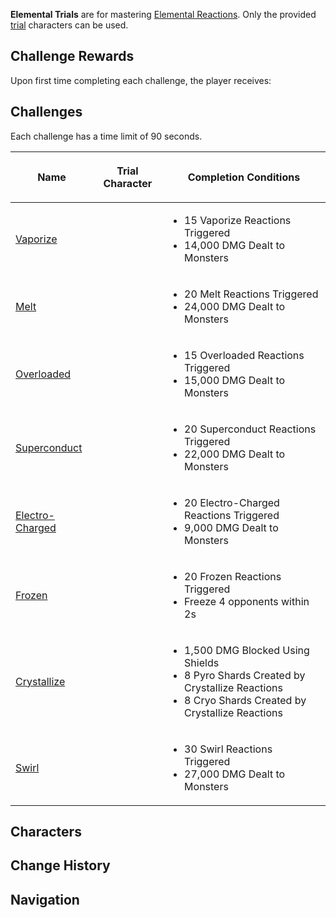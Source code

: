 {{Domain Infobox
|image        = Domain Temple of the Lion.png
|type         = Level
|description  = 
|region       = Mondstadt
|area         = Galesong Hill
|subarea      = Falcon Coast
|domain       = Temple of the Lion
|requiredAR   = 16
}}
'''Elemental Trials''' are for mastering [[Elemental Reactions]]. Only the provided [[Character Trials|trial]] characters can be used.

==Challenge Rewards==
Upon first time completing each challenge, the player receives:
{{Card|Mora|10,000}}
{{Card|Adventurer's Experience|2}}
{{Card|Mystic Enhancement Ore|2}}
{{clr}}

==Challenges==
Each challenge has a time limit of {{Icon|Clock}} 90 seconds.
{| class="wikitable tdc1"
! Name
! Trial Character
! Completion Conditions
|-
| [[Vaporize]] || {{Card|Barbara}}{{Card|Xiangling}}
|
*15 Vaporize Reactions Triggered
*14,000 DMG Dealt to Monsters
|-
| [[Melt]] || {{Card|Xiangling}}{{Card|Kaeya}}
|
*20 Melt Reactions Triggered
*24,000 DMG Dealt to Monsters
|-
| [[Overloaded]] || {{Card|Xiangling}}{{Card|Lisa}}
|
*15 Overloaded Reactions Triggered
*15,000 DMG Dealt to Monsters
|-
| [[Superconduct]] || {{Card|Lisa}}{{Card|Kaeya}}
|
*20 Superconduct Reactions Triggered
*22,000 DMG Dealt to Monsters
|-
| [[Electro-Charged]] || {{Card|Barbara}}{{Card|Lisa}}
|
*20 Electro-Charged Reactions Triggered
*9,000 DMG Dealt to Monsters
|-
| [[Frozen]] || {{Card|Barbara}}{{Card|Kaeya}}
|
*20 Frozen Reactions Triggered
*Freeze 4 opponents within 2s
|-
| [[Crystallize]] || {{Card|Ningguang}}{{Card|Kaeya}}{{Card|Xiangling}}
|
*1,500 DMG Blocked Using Shields
*8 Pyro Shards Created by Crystallize Reactions
*8 Cryo Shards Created by Crystallize Reactions
|-
| [[Swirl]] || {{Card|Sucrose}}{{Card|Xiangling}}{{Card|Kaeya}}
|
*30 Swirl Reactions Triggered
*27,000 DMG Dealt to Monsters
|}

==Characters==
{{Trial Character/Event/Header}}
{{Trial Character/Event
|character_name         = Barbara
|character_level        = 20
|constellation          = 1
|weapon_name            = Magic Guide
|weapon_level           = 20
|refinement             = 1
|artifact_flower        = Instructor's Brooch
|artifact_feather       = Instructor's Feather Accessory
|artifact_sands         = Instructor's Pocket Watch
|artifact_goblet        = Instructor's Tea Cup
|artifact_circlet       = Instructor's Cap
|artifact_level         = 8
|set1                   = Instructor
|set1_piece_bonus       = 4
|set2                   = 
|set2_piece_bonus       = 
|normal_attack_talent   = 1
|elemental_skill_talent = 1
|elemental_burst_talent = 1
|hp                     = 4,096
|atk                    = 265
|def                    = 144
|em                     = 271
|er                     = 100.0%
|crit_rate              = 20.6%
|crit_dmg               = 50.0%
|other_stats            = 
}}
{{Trial Character/Event
|character_name         = Xiangling
|character_level        = 20
|constellation          = 1
|weapon_name            = White Tassel
|weapon_level           = 20
|refinement             = 1
|artifact_flower        = Instructor's Brooch
|artifact_feather       = Instructor's Feather Accessory
|artifact_sands         = Instructor's Pocket Watch
|artifact_goblet        = Instructor's Tea Cup
|artifact_circlet       = Instructor's Cap
|artifact_level         = 8
|set1                   = Instructor
|set1_piece_bonus       = 4
|set2                   = 
|set2_piece_bonus       = 
|normal_attack_talent   = 1
|elemental_skill_talent = 1
|elemental_burst_talent = 1
|hp                     = 4,337
|atk                    = 291
|def                    = 144
|em                     = 199
|er                     = 100.0%
|crit_rate              = 29.6%
|crit_dmg               = 50.0%
|other_stats            = 
}}
{{Trial Character/Event
|character_name         = Kaeya
|character_level        = 20
|constellation          = 1
|weapon_name            = Cool Steel
|weapon_level           = 20
|refinement             = 1
|artifact_flower        = Instructor's Brooch
|artifact_feather       = Instructor's Feather Accessory
|artifact_sands         = Instructor's Pocket Watch
|artifact_goblet        = Instructor's Tea Cup
|artifact_circlet       = Instructor's Cap
|artifact_level         = 8
|set1                   = Instructor
|set1_piece_bonus       = 4
|set2                   = 
|set2_piece_bonus       = 
|normal_attack_talent   = 1
|elemental_skill_talent = 1
|elemental_burst_talent = 1
|hp                     = 4,507
|atk                    = 310
|def                    = 171
|em                     = 199
|er                     = 100.0%
|crit_rate              = 20.6%
|crit_dmg               = 50.0%
|other_stats            = 
}}
{{Trial Character/Event
|character_name         = Lisa
|character_level        = 20
|constellation          = 1
|weapon_name            = Magic Guide
|weapon_level           = 20
|refinement             = 1
|artifact_flower        = Instructor's Brooch
|artifact_feather       = Instructor's Feather Accessory
|artifact_sands         = Instructor's Pocket Watch
|artifact_goblet        = Instructor's Tea Cup
|artifact_circlet       = Instructor's Cap
|artifact_level         = 8
|set1                   = Instructor
|set1_piece_bonus       = 4
|set2                   = 
|set2_piece_bonus       = 
|normal_attack_talent   = 1
|elemental_skill_talent = 1
|elemental_burst_talent = 1
|hp                     = 4,047
|atk                    = 283
|def                    = 123
|em                     = 271
|er                     = 100.0%
|crit_rate              = 20.6%
|crit_dmg               = 50.0%
|other_stats            = 
}}
{{Trial Character/Event
|character_name         = Ningguang
|character_level        = 20
|constellation          = 1
|weapon_name            = Magic Guide
|weapon_level           = 20
|refinement             = 1
|artifact_flower        = Instructor's Brooch
|artifact_feather       = Instructor's Feather Accessory
|artifact_sands         = Instructor's Pocket Watch
|artifact_goblet        = Instructor's Tea Cup
|artifact_circlet       = Instructor's Cap
|artifact_level         = 8
|set1                   = Instructor
|set1_piece_bonus       = 4
|set2                   = 
|set2_piece_bonus       = 
|normal_attack_talent   = 1
|elemental_skill_talent = 1
|elemental_burst_talent = 1
|hp                     = 4,096
|atk                    = 273
|def                    = 123
|em                     = 271
|er                     = 100.0%
|crit_rate              = 20.6%
|crit_dmg               = 50.0%
|other_stats            = 
}}
{{Trial Character/Event
|character_name         = Sucrose
|character_level        = 20
|constellation          = 1
|weapon_name            = Magic Guide
|weapon_level           = 20
|refinement             = 1
|artifact_flower        = Instructor's Brooch
|artifact_feather       = Instructor's Feather Accessory
|artifact_sands         = Instructor's Pocket Watch
|artifact_goblet        = Instructor's Tea Cup
|artifact_circlet       = Instructor's Cap
|artifact_level         = 8
|set1                   = Instructor
|set1_piece_bonus       = 4
|set2                   = 
|set2_piece_bonus       = 
|normal_attack_talent   = 1
|elemental_skill_talent = 1
|elemental_burst_talent = 1
|hp                     = 3,975
|atk                    = 268
|def                    = 151
|em                     = 271
|er                     = 100.0%
|crit_rate              = 20.6%
|crit_dmg               = 50.0%
|other_stats            = 
}}
{{Trial Character/Event/Footer}}

==Change History==
{{Change History|1.2}}

==Navigation==
{{Domain Navbox|Permanent}}